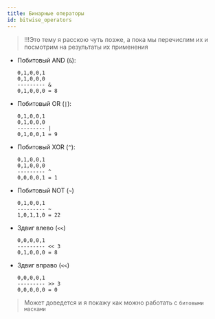 ```yaml
---
title: Бинарные операторы
id: bitwise_operators
---
```


> !!!Это тему я расскою чуть позже, а пока мы перечислим их и посмотрим на результаты их применения

-   Побитовый AND (`&`):

    ```
    0,1,0,0,1
    0,1,0,0,0
    --------- &
    0,1,0,0,0 = 8
    ```

-   Побитовый OR (`|`):

    ```
    0,1,0,0,1
    0,1,0,0,0
    --------- |
    0,1,0,0,1 = 9
    ```

-   Побитовый XOR (`^`):

    ```
    0,1,0,0,1
    0,1,0,0,0
    --------- ^
    0,0,0,0,1 = 1
    ```

-   Побитовый NOT (`~`)

    ```
    0,1,0,0,1
    --------- ~
    1,0,1,1,0 = 22
    ```

-   Здвиг влево (`<<`)

    ```
    0,0,0,0,1
    --------- << 3
    0,1,0,0,0 = 8
    ```

-   Здвиг вправо (`<<`)
    ```
    0,0,0,0,1
    --------- >> 3
    0,0,0,0,0 = 0
    ```

> Может доведется и я покажу как можно работать с `битовыми масками`

